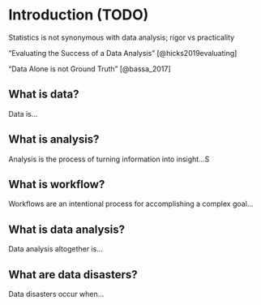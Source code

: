 \mainmatter

# Introduction (TODO)

Statistics is not synonymous with data analysis; rigor vs practicality 

"Evaluating the Success of a Data Analysis" [@hicks2019evaluating]

"Data Alone is not Ground Truth" [@bassa_2017]

## What is data?

Data is...

## What is analysis?

Analysis is the process of turning information into insight...S

## What is workflow?

Workflows are an intentional process for accomplishing a complex goal...

## What is data analysis?

Data analysis altogether is...

## What are data disasters?

Data disasters occur when...


